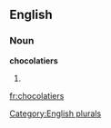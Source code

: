 ==English==

===Noun===
'''chocolatiers'''

# {{plural of|[[chocolatier]]}}

[[Category:English plurals]]

[[fr:chocolatiers]]